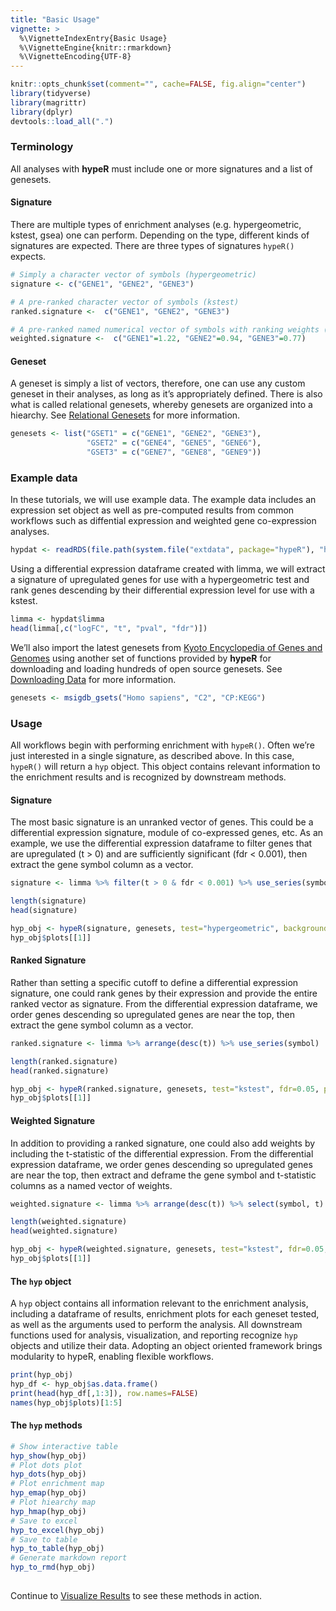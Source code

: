 ```yaml
---
title: "Basic Usage"
vignette: >
  %\VignetteIndexEntry{Basic Usage}
  %\VignetteEngine{knitr::rmarkdown}
  %\VignetteEncoding{UTF-8}
---
```


```r
knitr::opts_chunk$set(comment="", cache=FALSE, fig.align="center")
library(tidyverse)
library(magrittr)
library(dplyr)
devtools::load_all(".")
```

### Terminology

All analyses with __hypeR__ must include one or more signatures and a list of genesets.

#### Signature
There are multiple types of enrichment analyses (e.g. hypergeometric, kstest, gsea) one can perform. Depending on the type, different kinds of signatures are expected. There are three types of signatures `hypeR()` expects.
```r

# Simply a character vector of symbols (hypergeometric)
signature <- c("GENE1", "GENE2", "GENE3")

# A pre-ranked character vector of symbols (kstest)
ranked.signature <-  c("GENE1", "GENE2", "GENE3")

# A pre-ranked named numerical vector of symbols with ranking weights (gsea)
weighted.signature <-  c("GENE1"=1.22, "GENE2"=0.94, "GENE3"=0.77)

```

#### Geneset
A geneset is simply a list of vectors, therefore, one can use any custom geneset in their analyses, as long as it's appropriately defined. There is also what is called relational genesets, whereby genesets are organized into a hiearchy. See [Relational Genesets](https://montilab.github.io/hypeR-docs/articles/docs/visualize.html) for more information.



```r

genesets <- list("GSET1" = c("GENE1", "GENE2", "GENE3"),
                 "GSET2" = c("GENE4", "GENE5", "GENE6"),
                 "GSET3" = c("GENE7", "GENE8", "GENE9"))

```

### Example data
In these tutorials, we will use example data. The example data includes an expression set object as well as pre-computed results from common workflows such as diffential expression and weighted gene co-expression analyses. 
```r

hypdat <- readRDS(file.path(system.file("extdata", package="hypeR"), "hypdat.rds"))

```

Using a differential expression dataframe created with limma, we will extract a signature of upregulated genes for use with a hypergeometric test and rank genes descending by their differential expression level for use with a kstest.

```r

limma <- hypdat$limma
head(limma[,c("logFC", "t", "pval", "fdr")])

```

We'll also import the latest genesets from [Kyoto Encyclopedia of Genes and Genomes](https://www.kegg.jp) using another set of functions provided by __hypeR__ for downloading and loading hundreds of open source genesets. See [Downloading Data](https://montilab.github.io/hypeR-docs/articles/docs/data.html) for more information.

```r

genesets <- msigdb_gsets("Homo sapiens", "C2", "CP:KEGG")

```

### Usage
All workflows begin with performing enrichment with `hypeR()`. Often we're just interested in a single signature, as described above. In this case, `hypeR()` will return a `hyp` object. This object contains relevant information to the enrichment results and is recognized by downstream methods.

#### Signature
The most basic signature is an unranked vector of genes. This could be a differential expression signature, module of co-expressed genes, etc. As an example, we use the differential expression dataframe to filter genes that are upregulated (t > 0) and are sufficiently significant (fdr < 0.001), then extract the gene symbol column as a vector.

```r

signature <- limma %>% filter(t > 0 & fdr < 0.001) %>% use_series(symbol)

```

```r

length(signature)
head(signature)

```

```r

hyp_obj <- hypeR(signature, genesets, test="hypergeometric", background=50000, fdr=0.01, plotting=TRUE)
hyp_obj$plots[[1]]

```

#### Ranked Signature
Rather than setting a specific cutoff to define a differential expression signature, one could rank genes by their expression and provide the entire ranked vector as signature. From the differential expression dataframe, we order genes descending so upregulated genes are near the top, then extract the gene symbol column as a vector.

```r

ranked.signature <- limma %>% arrange(desc(t)) %>% use_series(symbol)

```

```r

length(ranked.signature)
head(ranked.signature)

```

```r

hyp_obj <- hypeR(ranked.signature, genesets, test="kstest", fdr=0.05, plotting=TRUE)
hyp_obj$plots[[1]]

```

#### Weighted Signature
In addition to providing a ranked signature, one could also add weights by including the t-statistic of the differential expression. From the differential expression dataframe, we order genes descending so upregulated genes are near the top, then extract and deframe the gene symbol and t-statistic columns as a named vector of weights.

```r

weighted.signature <- limma %>% arrange(desc(t)) %>% select(symbol, t) %>% deframe()

```

```r

length(weighted.signature)
head(weighted.signature)

```

```r

hyp_obj <- hypeR(weighted.signature, genesets, test="kstest", fdr=0.05, plotting=TRUE)
hyp_obj$plots[[1]]

```

#### The `hyp` object
A `hyp` object contains all information relevant to the enrichment analysis, including a dataframe of results, enrichment plots for each geneset tested, as well as the arguments used to perform the analysis. All downstream functions used for analysis, visualization, and reporting recognize `hyp` objects and utilize their data. Adopting an object oriented framework brings modularity to hypeR, enabling flexible workflows.
```r

print(hyp_obj)
hyp_df <- hyp_obj$as.data.frame()
print(head(hyp_df[,1:3]), row.names=FALSE)
names(hyp_obj$plots)[1:5]

```

#### The `hyp` methods
```r

# Show interactive table
hyp_show(hyp_obj)
# Plot dots plot
hyp_dots(hyp_obj)
# Plot enrichment map
hyp_emap(hyp_obj)
# Plot hiearchy map
hyp_hmap(hyp_obj)
# Save to excel
hyp_to_excel(hyp_obj)
# Save to table
hyp_to_table(hyp_obj)
# Generate markdown report
hyp_to_rmd(hyp_obj)
           
```

Continue to [Visualize Results](https://montilab.github.io/hypeR-docs/articles/docs/visualize.html) to see these methods in action.
